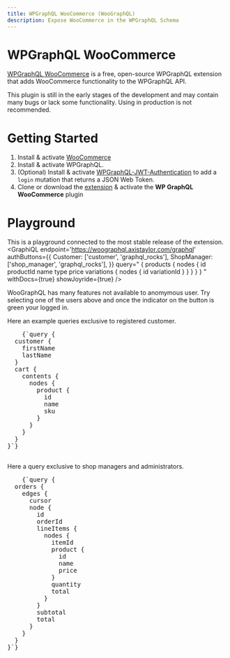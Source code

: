 ```yaml
---
title: WPGraphQL WooCommerce (WooGraphQL)
description: Expose WooCommerce in the WPGraphQL Schema
---
```



# WPGraphQL WooCommerce
[WPGraphQL WooCommerce](https://github.com/wp-graphql/wp-graphql-woocommerce) is a free, open-source WPGraphQL extension that adds WooCommerce functionality to the WPGraphQL API.

<Note title="In Development" type="warning">
This plugin is still in the early stages of the development and may contain many bugs or lack some functionality.
Using in production is not recommended.
</Note>

# Getting Started
1. Install & activate [WooCommerce](https://woocommerce.com/)
2. Install & activate WPGraphQL.
3. (Optional) Install & activate [WPGraphQL-JWT-Authentication](https://github.com/wp-graphql/wp-graphql-jwt-authentication) to add a `login` mutation that returns a JSON Web Token.
4. Clone or download the [extension](https://github.com/wp-graphql/wp-graphql-woocommerce) & activate the **WP GraphQL WooCommerce** plugin

# Playground
This is a playground connected to the most stable release of the extension.
<GraphiQL
    endpoint='https://woographql.axistaylor.com/graphql'
    authButtons={{
      Customer: ['customer', 'graphql_rocks'],
      ShopManager: ['shop_manager', 'graphql_rocks'],
    }}
    query="
    {
      products {
        nodes {
            id
            productId
            name
            type
            price
            variations {
                nodes {
                    id
                    variationId
                }
            }
        }
      }
    }
    "
    withDocs={true}
    showJoyride={true}
/>

<Note title="Query as a Customer or Shop Manager" type="success">
  WooGraphQL has many features not available to anomymous user. Try selecting one of the users above and once the indicator on the button is green your logged in.

  Here an example queries exclusive to registered customer.
  <pre style={{ fontSize: '0.8em', padding: '0 2em' }}>
    {`query {
  customer {
    firstName
    lastName
  }
  cart {
    contents {
      nodes {
        product {
          id
          name
          sku
        }
      }
    }
  }
}`}
  </pre>
  
  Here a query exclusive to shop managers and administrators.
  <pre style={{ fontSize: '0.8em', padding: '0 2em' }}>
    {`query {
  orders {
    edges {
      cursor
      node {
        id
        orderId
        lineItems {
          nodes {
            itemId
            product {
              id
              name
              price
            }
            quantity
            total
          }
        }
        subtotal
        total
      }
    }
  }
}`}
  </pre>
</Note>
